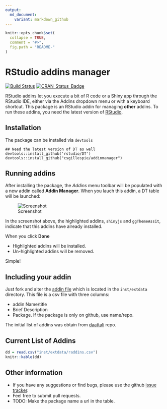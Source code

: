 ```yaml
---
output:
  md_document:
    variant: markdown_github
---
```


<!-- README.md is generated from README.Rmd. Please edit that file -->

```r
knitr::opts_chunk$set(
  collapse = TRUE,
  comment = "#>",
  fig.path = "README-"
)
```

# RStudio addins manager
[![Build Status](https://travis-ci.org/csgillespie/addinmanager.png?branch=master)](https://travis-ci.org/csgillespie/addinmanager) 
[![CRAN_Status_Badge](http://www.r-pkg.org/badges/version/addinmanager)](https://cran.r-project.org/package=addinmanager)

RStudio addins let you execute a bit of R code or a Shiny app through the RStudio IDE,
either via the Addins dropdown menu or with a keyboard shortcut. 
This package is an RStudio addin for managing **other** addins. To run these addins, you need the
latest version of [RStudio](https://www.rstudio.com/). 

## Installation

The package can be installed via `devtools`

```
## Need the latest version of DT as well
devtools::install_github('rstudio/DT')
devtools::install_github("csgillespie/addinmanager")
```

## Running addins

After installing the package, the _Addins_ menu toolbar will be populated with a
new addin called __Addin Manager__. When you lauch this addin, a DT table will be launched:

![Screenshot](https://raw.github.com/csgillespie/addinmanager/master/images/screenshot.png)

In the screenshot above, the highlighted addins, `shinyjs` and `ggThemeAssit`, 
indicate that this addins have already installed.

When you click **Done**

 * Highlighted addins will be installed.
 * Un-highlighted addins will be removed.

Simple!


## Including your addin

Just fork and alter the [addin file](https://github.com/csgillespie/addinmanager/tree/master/inst/extdata) which is located in the `inst/extdata` directory. This file is a csv file with three columns:

 * addin Name/title
 * Brief Description
 * Package. If the package is only on github, use name/repo.

The initial list of addins was obtain from [daattali](https://github.com/daattali/rstudio-addins)
repo.

## Current List of Addins

```r
dd = read.csv("inst/extdata/raddins.csv")
knitr::kable(dd)
```

## Other information

 * If you have any suggestions or find bugs, please use the github [issue tracker](https://github.com/csgillespie/addmanager/issues).
 * Feel free to submit pull requests.
 * TODO: Make the package name a url in the table.